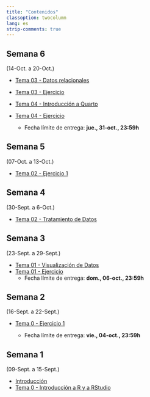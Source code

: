```yaml
---
title: "Contenidos"
classoption: twocolumn
lang: es
strip-comments: true
---
```


<!--
## Semana 15
(18-Dic. a 24-Dic.)

## Semana 14
(11-Dic. a 17-Dic.)

  * [Tema 13 - Otros algoritmos de Aprendizaje Supervisado](docs/Tema13.qmd)
  * [Tema 14 - Aprendizaje No Supervisado](docs/Tema14.qmd)

## Semana 13
(04-Dic. a 10-Dic.)

  * [Tema 10 - Ejercicio](docs/Tema10ej.qmd)
  * [Ejemplo de **Proyecto Final**](docs/Proyect01.qmd)

## Semana 12
(27-Nov. a 03-Dic.)

  * [Tema 11 - kNN](docs/Tema11.qmd)
  * [Tema 12 - Métodos basados en árboles](docs/Tema12.qmd)

## Semana 11
(20-Nov. a 26-Nov.)

  * [Tema 09 - Selección y Regularización](docs/Tema09.qmd)
  * [Tema 10 - Modelización con `tidymodels`](docs/Tema10.qmd)

## Semana 10
(13-Nov. a 17-Nov.)

  * [Tema 08 - Aprendizaje Estadístico](docs/Tema08.qmd)

## Semana 9
(6-Nov. a 10-Nov.)

  * [Tema 05 - Ejercicio](docs/Tema05ejWebScrap.qmd)
    - Fecha:  mie. 29-Nov. 23:59h 

  * [Tema 07 - Ejercicio](docs/Tema07ej.qmd)
    - Fecha:  mie. 29-Nov. 23:59h 

## Semana 8
(30-Oct. a 3-Nov.)

  * [Tema 07 - Fundamentos Estadísticos](docs/Tema07.qmd)

## Semana 7
(23-Oct. a 27-Oct.)

  * [Tema 06 - Introducción a Quarto](docs/Tema06.qmd)
  * [Tema 06 - Ejercicio](docs/Tema06ej.qmd)
    - Fecha:  mie. 8-Nov. 23:59h 
-->

<!-- *********************************************************************  -->


## Semana 6
(14-Oct. a 20-Oct.)

  * [Tema 03 - Datos relacionales](docs/Tema03.qmd)
  * [Tema 03 - Ejercicio](docs/Tema03ej.qmd)


  * [Tema 04 - Introducción a Quarto](docs/Tema04.qmd)
  * [Tema 04 - Ejercicio](docs/Tema04ej.qmd)
    - Fecha límite de entrega: **jue., 31-oct., 23:59h**

## Semana 5
(07-Oct. a 13-Oct.)

  * [Tema 02 - Ejercicio 1](docs/Tema02ej1.qmd)

## Semana 4
(30-Sept. a 6-Oct.)

  * [Tema 02 - Tratamiento de Datos](docs/Tema02.qmd)

## Semana 3
(23-Sept. a 29-Sept.)

  * [Tema 01 - Visualización de Datos](docs/Tema01.qmd)
  * [Tema 01 - Ejercicio](docs/Tema01ej.qmd)
    - Fecha límite de entrega: **dom., 06-oct., 23:59h**

## Semana 2
(16-Sept. a 22-Sept.)

  * [Tema 0 - Ejercicio 1](docs/Tema00ej1.qmd)

    - Fecha límite de entrega: **vie., 04-oct., 23:59h**

## Semana 1
(09-Sept. a 15-Sept.)

  * [Introducción](docs/0Intro.qmd)
  * [Tema 0 - Introducción a R y a RStudio](docs/Tema00.qmd)

<!--

-->
